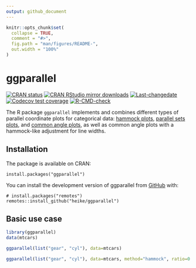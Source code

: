 ```yaml
---
output: github_document
---
```


<!-- README.md is generated from README.Rmd. Please edit that file -->

```r
knitr::opts_chunk$set(
  collapse = TRUE,
  comment = "#>",
  fig.path = "man/figures/README-",
  out.width = "100%"
)
```

# ggparallel

<!-- badges: start -->
[![CRAN status](https://www.r-pkg.org/badges/version/ggparallel)](https://CRAN.R-project.org/package=ggparallel)
[![CRAN RStudio mirror downloads](https://cranlogs.r-pkg.org/badges/last-month/ggparallel?color=blue)](https://r-pkg.org/pkg/ggparallel)
[![Last-changedate](https://img.shields.io/badge/last%20change-`r gsub('-', '--', Sys.Date())`-yellowgreen.svg)](https://github.com/heike/x3ptools/commits/main)
[![Codecov test coverage](https://codecov.io/gh/heike/ggparallel/branch/master/graph/badge.svg)](https://app.codecov.io/gh/heike/ggparallel?branch=master)
[![R-CMD-check](https://github.com/heike/ggparallel/actions/workflows/R-CMD-check.yaml/badge.svg)](https://github.com/heike/ggparallel/actions/workflows/R-CMD-check.yaml)
<!-- badges: end -->


The R package `ggparallel` implements and combines different types of parallel coordinate plots for categorical data: [hammock plots](http://www.schonlau.net/publication/03jsm_hammockplot_old.pdf), [parallel sets plots](https://datavizcatalogue.com/methods/parallel_sets.html), and [common angle plots](https://ieeexplore.ieee.org/document/6634157), as well as common angle plots with a hammock-like adjustment for line widths.

## Installation

The package is available on CRAN:

```
install.packages("ggparallel")
```

You can install the development version of ggparallel from [GitHub](https://github.com/) with:

```
# install.packages("remotes")
remotes::install_github("heike/ggparallel")
```

## Basic use case



```r
library(ggparallel)
data(mtcars)

ggparallel(list("gear", "cyl"), data=mtcars)
```


```r
ggparallel(list("gear", "cyl"), data=mtcars, method="hammock", ratio=0.25)
```





